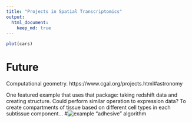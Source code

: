 ```yaml
---
title: "Projects in Spatial Transcriptomics"
output: 
  html_document:
    keep_md: true
---
```




```r
plot(cars)
```






# Future
Computational geometry. 
https://www.cgal.org/projects.html#astronomy

One featured example that uses that package: taking redshift data and creating structure. Could perform similar operation to expression data? To create compartments of tissue based on different cell types in each subtissue component...
#![example "adhesive" algorithm](README_files/screenshots/example.computational.geometry.png)



